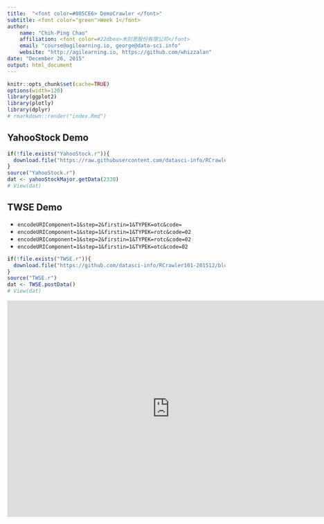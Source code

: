 ```yaml
---
title:  "<font color=#005CE6> DemoCrawler </font>"
subtitle: <font color="green">Week 1</font>
author: 
    name: "Chih-Ping Chao"
    affiliation: <font color=#22dbea>木刻思股份有限公司</font>
    email: "course@agilearning.io, george@data-sci.info"
    website: "http://agilearning.io, https://github.com/whizzalan"
date: "December 26, 2015"
output: html_document
---
```


```r
knitr::opts_chunk$set(cache=TRUE)
options(width=120)
library(ggplot2)
library(plotly)
library(dplyr)
# rmarkdown::render("index.Rmd")
```

## YahooStock Demo

```r
if(!file.exists("YahooStock.r")){
  download.file("https://raw.githubusercontent.com/datasci-info/RCrawler101-201512/gh-pages/week1/YahooStock.r", destfile = "YahooStock.r")
}
source("YahooStock.r")
dat <- yahooStockMajor.getData(2330)
# View(dat)
```

## TWSE Demo

- `encodeURIComponent=1&step=2&firstin=1&TYPEK=otc&code=`
- `encodeURIComponent=1&step=1&firstin=1&TYPEK=rotc&code=02`
- `encodeURIComponent=1&step=2&firstin=1&TYPEK=rotc&code=02`
- `encodeURIComponent=1&step=1&firstin=1&TYPEK=otc&code=02`

```r
if(!file.exists("TWSE.r")){
  download.file("https://github.com/datasci-info/RCrawler101-201512/blob/gh-pages/week1/TWSE.r", destfile = "TWSE.r")
}
source("TWSE.r")
dat <- TWSE.postData()
# View(dat)
```



<iframe width=750 height=500 frameborder="0" seamless="seamless" scrolling="no" src="https://plot.ly/~whizzalan/8.embed"> </iframe>